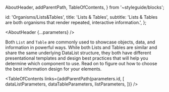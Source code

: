 
  AboutHeader,
  addParentPath,
  TableOfContents,
} from '~styleguide/blocks';


  id: 'Organisms/Lists&Tables',
  title: 'Lists & Tables',
  subtitle:
    'Lists & Tables are both organisms that render repeated, interactive information.',
};

<Meta title="Organisms/Lists&Tables/About" />

<AboutHeader {...parameters} />

Both `List` and `Table` are commonly used to showcase objects, data, and information in powerful ways. While both Lists and Tables are similar and share the same underlying DataList structure, they both have different presentational templates and design best practices that will help you determine which component to use. Read on to figure out how to choose the best information design for your elements.

<TableOfContents
  links={addParentPath(parameters.id, [
    dataListParameters,
    dataTableParameters,
    listParameters,
  ])}
/>
